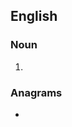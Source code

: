 ==English==

===Noun===
{{head|en|noun plural form}}

# {{plural of|rioter|lang=en}}

===Anagrams===
* {{l|en|roister}}